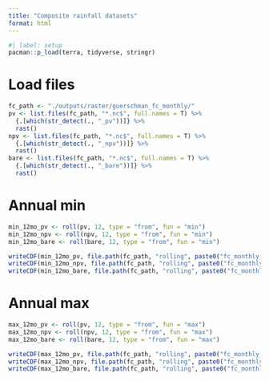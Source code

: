 ```yaml
---
title: "Composite rainfall datasets"
format: html
---
```


```r
#| label: setup
pacman::p_load(terra, tidyverse, stringr)
```

# Load files

```r
fc_path <- "./outputs/raster/guerschman_fc_monthly/"
pv <- list.files(fc_path, "*.nc$", full.names = T) %>% 
  {.[which(str_detect(., "_pv"))]} %>% 
  rast()
npv <- list.files(fc_path, "*.nc$", full.names = T) %>% 
  {.[which(str_detect(., "_npv"))]} %>% 
  rast()
bare <- list.files(fc_path, "*.nc$", full.names = T) %>% 
  {.[which(str_detect(., "_bare"))]} %>% 
  rast()
```

# Annual min

```r
min_12mo_pv <- roll(pv, 12, type = "from", fun = "min")
min_12mo_npv <- roll(npv, 12, type = "from", fun = "min")
min_12mo_bare <- roll(bare, 12, type = "from", fun = "min")

writeCDF(min_12mo_pv, file.path(fc_path, "rolling", paste0("fc_monthly_pv_20010101_20230101_12mo_min.nc")), varname = "pv_12mo_min", compression = 6, overwrite = T)
writeCDF(min_12mo_npv, file.path(fc_path, "rolling", paste0("fc_monthly_npv_20010101_20230101_12mo_min.nc")), varname = "npv_12mo_min", compression = 6, overwrite = T)
writeCDF(min_12mo_bare, file.path(fc_path, "rolling", paste0("fc_monthly_bare_20010101_20230101_12mo_min.nc")), varname = "bare_12mo_min", compression = 6, overwrite = T)
```

# Annual max

```r
max_12mo_pv <- roll(pv, 12, type = "from", fun = "max")
max_12mo_npv <- roll(npv, 12, type = "from", fun = "max")
max_12mo_bare <- roll(bare, 12, type = "from", fun = "max")

writeCDF(max_12mo_pv, file.path(fc_path, "rolling", paste0("fc_monthly_pv_20010101_20230101_12mo_max.nc")), varname = "pv_12mo_max", compression = 6, overwrite = T)
writeCDF(max_12mo_npv, file.path(fc_path, "rolling", paste0("fc_monthly_npv_20010101_20230101_12mo_max.nc")), varname = "npv_12mo_max", compression = 6, overwrite = T)
writeCDF(max_12mo_bare, file.path(fc_path, "rolling", paste0("fc_monthly_bare_20010101_20230101_12mo_max.nc")), varname = "bare_12mo_max", compression = 6, overwrite = T)
```
